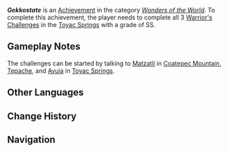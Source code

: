 {{Achievement Infobox
|id           = 81529
|order id     = 1513
|category     = Wonders of the World
|description  = Complete all the Warrior's Challenges of the People of the Springs with the highest possible grade.
|requirements = 
|primogems    = 5
|tracking     = 
|topic        = Warrior's Challenge
|type         = Exploration
|quest        = 
|hidden       = 1
}}
'''''Gekkostate''''' is an [[Achievement]] in the category ''[[Wonders of the World]]''. To complete this achievement, the player needs to complete all 3 [[Warrior's Challenge]]s in the [[Toyac Springs]] with a grade of SS.

==Gameplay Notes==
The challenges can be started by talking to [[Matzatli]] in [[Coatepec Mountain]], [[Tepache]], and [[Avuia]] in [[Toyac Springs]].

<!-- 
==Gallery==
{{Preview
|size=300px
|file=
|caption=
}}

==Video Guides==
{{EVT
|video1   = 
|caption1 = 
}}
-->
==Other Languages==
{{Other Languages
|en       = Gekkostate
|zhs      = 月光州
|zhs_rm   = 
|zht      = 月光州
|zht_rm   = 
|zh_tl    = 
|ja       = ゲッコーステイツ
|ja_rm    = 
|ja_tl    = 
|ko       = 달빛 스테이트
|ko_tl    = Moonlight State
|es       = Un oasis bajo la luz de la luna
|es_tl    = An Oasis Under the Moonlight
|fr       = Oasis sous les rayons de lune
|fr_tl    = Oasis Under the Rays of Moonlight
|ru       = Лунный оазис
|ru_tl    = Lunar Oasis
|th       = Gekkostate
|vi       = Lục Địa Ánh Trăng
|vi_tl    = 
|de       = Mondlicht-Oase
|de_tl    = Moonlight Oasis
|id       = Gekkostate
|pt       = Oásis do Luar
|pt_tl    = 
|tr       = Sürüngen Alemi
|tr_tl    = 
|it       = Oasi al chiaro di luna
|it_tl    = 
}}

==Change History==
{{Change History|5.0}}

==Navigation==
{{Achievement Navbox}}